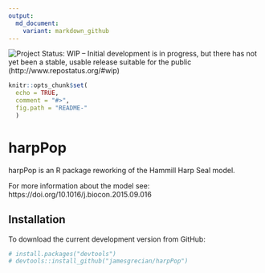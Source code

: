 ```yaml
---
output:
  md_document:
    variant: markdown_github
---
```


<!-- README.md is generated from README.Rmd. Please edit that file -->

![Project Status: WIP – Initial development is in progress, but there has not yet been a stable, usable release suitable for the public](http://www.repostatus.org/badges/latest/wip.svg)(http://www.repostatus.org/#wip)

```r
knitr::opts_chunk$set(
  echo = TRUE,
  comment = "#>",
  fig.path = "README-"
  )
```



# harpPop

harpPop is an R package reworking of the Hammill Harp Seal model.

For more information about the model see: https://doi.org/10.1016/j.biocon.2015.09.016

## Installation

To download the current development version from GitHub:

```r
# install.packages("devtools")
# devtools::install_github("jamesgrecian/harpPop")
```

